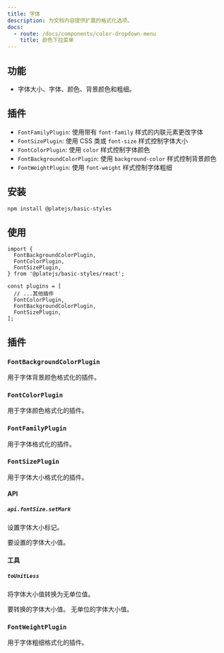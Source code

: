 ```yaml
---
title: 字体
description: 为文档内容提供扩展的格式化选项。
docs:
  - route: /docs/components/color-dropdown-menu
    title: 颜色下拉菜单
---
```


<ComponentPreview name="font-demo" />

<PackageInfo>

## 功能

- 字体大小、字体、颜色、背景颜色和粗细。

## 插件

- `FontFamilyPlugin`: 使用带有 `font-family` 样式的内联元素更改字体
- `FontSizePlugin`: 使用 CSS 类或 `font-size` 样式控制字体大小
- `FontColorPlugin`: 使用 `color` 样式控制字体颜色
- `FontBackgroundColorPlugin`: 使用 `background-color` 样式控制背景颜色
- `FontWeightPlugin`: 使用 `font-weight` 样式控制字体粗细

</PackageInfo>

## 安装

```bash
npm install @platejs/basic-styles
```

## 使用

```tsx
import {
  FontBackgroundColorPlugin,
  FontColorPlugin,
  FontSizePlugin,
} from '@platejs/basic-styles/react';

const plugins = [
  // ...其他插件
  FontColorPlugin,
  FontBackgroundColorPlugin,
  FontSizePlugin,
];
```

## 插件

### `FontBackgroundColorPlugin`

用于字体背景颜色格式化的插件。

### `FontColorPlugin`

用于字体颜色格式化的插件。

### `FontFamilyPlugin`

用于字体格式化的插件。

### `FontSizePlugin`

用于字体大小格式化的插件。

#### API

##### `api.fontSize.setMark`

设置字体大小标记。

<API name="setMark">
<APIParameters>
  <APIItem name="fontSize" type="string">
    要设置的字体大小值。
  </APIItem>
</APIParameters>
</API>

#### 工具

##### `toUnitLess`

将字体大小值转换为无单位值。

<API name="toUnitLess">
<APIParameters>
  <APIItem name="fontSize" type="string">
    要转换的字体大小值。
  </APIItem>
</APIParameters>

<APIReturns type="string">
  无单位的字体大小值。
</APIReturns>
</API>

### `FontWeightPlugin`

用于字体粗细格式化的插件。

